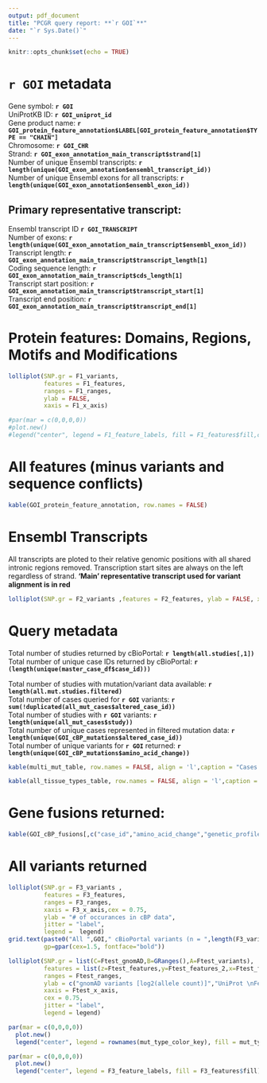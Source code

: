 ```yaml
---
output: pdf_document
title: "PCGR query report: **`r GOI`**"
date: "`r Sys.Date()`"
---
```


```r
knitr::opts_chunk$set(echo = TRUE)
```

#  `r GOI` metadata 
Gene symbol: **`r GOI`**  
UniProtKB ID: **`r GOI_uniprot_id`**  
Gene product name: **`r GOI_protein_feature_annotation$LABEL[GOI_protein_feature_annotation$TYPE == "CHAIN"]`**  
Chromosome: **`r GOI_CHR`**  
Strand: **`r GOI_exon_annotation_main_transcript$strand[1]`**  
Number of unique Ensembl transcripts: **`r length(unique(GOI_exon_annotation$ensembl_transcript_id))`**  
Number of unique Ensembl exons for all transcripts: **`r length(unique(GOI_exon_annotation$ensembl_exon_id))`**  

## Primary representative transcript:
Ensembl transcript ID **`r GOI_TRANSCRIPT`**  
Number of exons: **`r length(unique(GOI_exon_annotation_main_transcript$ensembl_exon_id))`**  
Transcript length: **`r GOI_exon_annotation_main_transcript$transcript_length[1]`**  
Coding sequence length: **`r GOI_exon_annotation_main_transcript$cds_length[1]`**  
Transcript start position: **`r GOI_exon_annotation_main_transcript$transcript_start[1]`**  
Transcript end position: **`r GOI_exon_annotation_main_transcript$transcript_end[1]`**  

\pagebreak

# Protein features: Domains, Regions, Motifs and Modifications

```r

lolliplot(SNP.gr = F1_variants,
          features = F1_features,
          ranges = F1_ranges,
          ylab = FALSE,
          xaxis = F1_x_axis)

```


```r
#par(mar = c(0,0,0,0))
#plot.new()
#legend("center", legend = F1_feature_labels, fill = F1_features$fill,cex = 0.8)
```

\pagebreak

# All features (minus variants and sequence conflicts)

```r
kable(GOI_protein_feature_annotation, row.names = FALSE)
```

\pagebreak

# Ensembl Transcripts

All transcripts are ploted to their relative genomic positions with all shared intronic regions removed. Transcription start sites are always on the left regardless of strand. **'Main' representative transcript used for variant alignment is in red**  
```r
lolliplot(SNP.gr = F2_variants ,features = F2_features, ylab = FALSE, xaxis = F2_x_axis)
```


\pagebreak

# Query metadata

Total number of studies returned by cBioPortal: **`r length(all.studies[,1])`**  
Total number of unique case IDs returned by cBioPortal: **`r (length(unique(master_case_df$case_id)))`**  

Total number of studies with mutation/variant data available:  **`r length(all.mut.studies.filtered)`**  
Total number of cases queried for **`r GOI`** variants: **`r sum(!duplicated(all_mut_cases$altered_case_id))`**  
Total number of studies with **`r GOI`** variants: **`r length(unique(all_mut_cases$study))`**  
Total number of unique cases represented in filtered mutation data: **`r length(unique(GOI_cBP_mutations$altered_case_id))`**  
Total number of unique variants for **`r GOI`** returned:  **`r length(unique(GOI_cBP_mutations$amino_acid_change))`**  

```r
kable(multi_mut_table, row.names = FALSE, align = 'l',caption = "Cases with multiple variants")
```

```r
kable(all_tissue_types_table, row.names = FALSE, align = 'l',caption = "Tissue types in all cases") #fix duplicates
```

\pagebreak

# Gene fusions returned:

```r
kable(GOI_cBP_fusions[,c("case_id","amino_acid_change","genetic_profile_id")], row.names = FALSE)
```

\pagebreak

# All variants returned

```r
lolliplot(SNP.gr = F3_variants ,
          features = F3_features, 
          ranges = F3_ranges, 
          xaxis = F3_x_axis,cex = 0.75,
          ylab = "# of occurances in cBP data",
          jitter = "label",
          legend =  legend)
grid.text(paste0("All ",GOI," cBioPortal variants (n = ",length(F3_variants$score),")"), x=.5, y=0.9, just="top", 
          gp=gpar(cex=1.5, fontface="bold"))
```

```r
lolliplot(SNP.gr = list(C=Ftest_gnomAD,B=GRanges(),A=Ftest_variants),
          features = list(z=Ftest_features,y=Ftest_features_2,x=Ftest_features),
          ranges = Ftest_ranges,
          ylab = c("gnomAD variants [log2(allele count)]","UniProt \nFeatures","cBP cancer variants [# of instances]"),
          xaxis = Ftest_x_axis,
          cex = 0.75,
          jitter = "label",
          legend = legend)

```

```r
par(mar = c(0,0,0,0))
  plot.new()
  legend("center", legend = rownames(mut_type_color_key), fill = mut_type_color_key$color)
```

```r
par(mar = c(0,0,0,0))
  plot.new()
  legend("center", legend = F3_feature_labels, fill = F3_features$fill)
```
